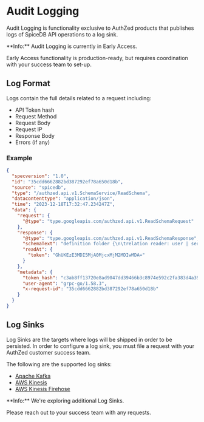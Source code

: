 
# Audit Logging

Audit Logging is functionality exclusive to AuthZed products that publishes logs of SpiceDB API operations to a log sink.

<Callout type="info">
  **Info:**
  Audit Logging is currently in Early Access.

  Early Access functionality is production-ready, but requires coordination with your success team to set-up.
</Callout>

## Log Format

Logs contain the full details related to a request including:

- API Token hash
- Request Method
- Request Body
- Request IP
- Response Body
- Errors (if any)

### Example

```json
{
  "specversion": "1.0",
  "id": "35cdd6662882bd387292ef78a650d18b",
  "source": "spicedb",
  "type": "/authzed.api.v1.SchemaService/ReadSchema",
  "datacontenttype": "application/json",
  "time": "2023-12-18T17:32:47.234247Z",
  "data": {
    "request": {
      "@type": "type.googleapis.com/authzed.api.v1.ReadSchemaRequest"
    },
    "response": {
      "@type": "type.googleapis.com/authzed.api.v1.ReadSchemaResponse",
      "schemaText": "definition folder {\n\trelation reader: user | service\n\tpermission read = reader\n}\n\ndefinition resource {\n\trelation reader: user | service\n\tpermission read = reader\n}\n\ndefinition service {}\n\ndefinition user {}",
      "readAt": {
        "token": "GhUKEzE3MDI5MjA0MjcxMjM2MDIwMDA="
      }
    },
    "metadata": {
      "token_hash": "c3ab8ff13720e8ad9047dd39466b3c8974e592c2fa383d4a3960714caef0c4f2",
      "user-agent": "grpc-go/1.58.3",
      "x-request-id": "35cdd6662882bd387292ef78a650d18b"
    }
  }
}
```

## Log Sinks

Log Sinks are the targets where logs will be shipped in order to be persisted.
In order to configure a log sink, you must file a request with your AuthZed customer success team.

The following are the supported log sinks:

- [Apache Kafka](https://kafka.apache.org)
- [AWS Kinesis](https://aws.amazon.com/kinesis)
- [AWS Kinesis Firehose](https://docs.aws.amazon.com/firehose/latest/dev/what-is-this-service.html)

<Callout type="info">
  **Info:**
  We're exploring additional Log Sinks.

  Please reach out to your success team with any requests.
</Callout>
